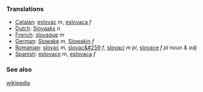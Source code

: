 ===Translations===
*[[Catalan]]: [[eslovac]] ''m'', [[eslovaca]] ''f''
*[[Dutch]]: [[Slovaaks]] ''n''
*[[French]]: [[slovaque]] ''m''
*[[German]]: [[Slowake]] ''m'', [[Slowakin]] ''f''
*[[Romanian]]: [[slovac]] ''m'', [[slovac&#259]] ''f'', [[slovaci]] ''m pl'', [[slovace]] ''f pl'' ''noun & adj''
*[[Spanish]]: [[eslovaco]] ''m'', [[eslovaca]] ''f''

===See also===
[[w:slovak|wikipedia]]